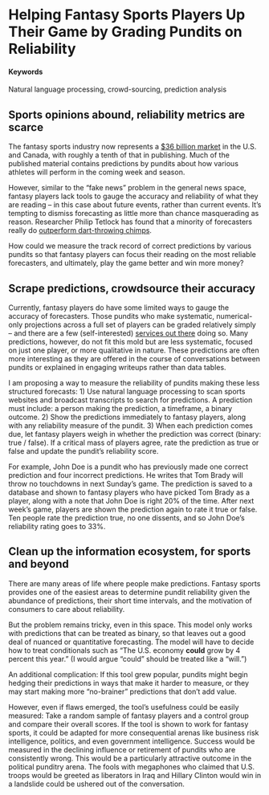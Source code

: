 # Helping Fantasy Sports Players Up Their Game by Grading Pundits on Reliability {#prediction-accuracy}

#### Keywords

Natural language processing, crowd-sourcing, prediction analysis

## Sports opinions abound, reliability metrics are scarce

The fantasy sports industry now represents a [$36 billion market](http://fsta.org/research/industry-demographics/) in the U.S. and Canada, with roughly a tenth of that in publishing. Much of the published material contains predictions by pundits about how various athletes will perform in the coming week and season. 

However, similar to the “fake news” problem in the general news space, fantasy players lack tools to gauge the accuracy and reliability of what they are reading -- in this case about future events, rather than current events. It's tempting to dismiss forecasting as little more than chance masquerading as reason. Researcher Philip Tetlock has found that a minority of forecasters really do [outperform dart-throwing chimps](https://www.washingtonpost.com/news/wonk/wp/2016/01/04/how-to-predict-the-future-better-than-everybody-else/?utm_term=.81864c4dd7c1).  

How could we measure the track record of correct predictions by various pundits so that fantasy players can focus their reading on the most reliable forecasters, and ultimately, play the game better and win more money? 

## Scrape predictions, crowdsource their accuracy

Currently, fantasy players do have some limited ways to gauge the accuracy of forecasters. Those pundits who make systematic, numerical-only projections across a full set of players can be graded relatively simply -- and there are a few (self-interested) [services out there](http://fantasyfootballanalytics.net/2016/03/best-fantasy-football-projections-2016-update.html) doing so. Many predictions, however, do not fit this mold but are less systematic, focused on just one player, or more qualitative in nature. These predictions are often more interesting as they are offered in the course of conversations between pundits or explained in engaging writeups rather than data tables.
 
I am proposing a way to measure the reliability of pundits making these less structured forecasts:
1) Use natural language processing to scan sports websites and broadcast transcripts to search for predictions. A prediction must include: a person making the prediction, a timeframe, a binary outcome. 
2) Show the predictions immediately to fantasy players, along with any reliability measure of the pundit. 
3) When each prediction comes due, let fantasy players weigh in whether the prediction was correct (binary: true / false). If a critical mass of players agree, rate the prediction as true or false and update the pundit’s reliability score. 

For example, John Doe is a pundit who has previously made one correct prediction and four incorrect predictions. He writes that Tom Brady will throw no touchdowns in next Sunday’s game. The prediction is saved to a database and shown to fantasy players who have picked Tom Brady as a player, along with a note that John Doe is right 20% of the time. After next week’s game, players are shown the prediction again to rate it true or false. Ten people rate the prediction true, no one dissents, and so John Doe’s reliability rating goes to 33%.

## Clean up the information ecosystem, for sports and beyond

There are many areas of life where people make predictions. Fantasy sports provides one of the easiest areas to determine pundit reliability given the abundance of predictions, their short time intervals, and the motivation of consumers to care about reliability. 

But the problem remains tricky, even in this space. This model only works with predictions that can be treated as binary, so that leaves out a good deal of nuanced or quantitative forecasting. The model will have to decide how to treat conditionals such as “The U.S. economy <b>could</b> grow by 4 percent this year.” (I would argue “could” should be treated like a “will.”) 

An additional complication: If this tool grew popular, pundits might begin hedging their predictions in ways that make it harder to measure, or they may start making more “no-brainer” predictions that don’t add value. 

However, even if flaws emerged, the tool's usefulness could be easily measured: Take a random sample of fantasy players and a control group and compare their overall scores. If the tool is shown to work for fantasy sports, it could be adapted for more consequential arenas like business risk intelligence, politics, and even government intelligence. Success would be measured in the declining influence or retirement of pundits who are consistently wrong. This would be a particularly attractive outcome in the political punditry arena. The fools with megaphones who claimed that U.S. troops would be greeted as liberators in Iraq and Hillary Clinton would win in a landslide could be ushered out of the conversation.
